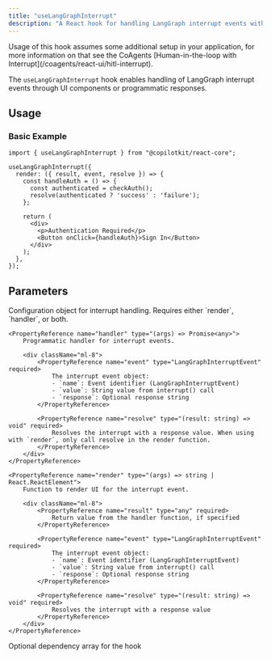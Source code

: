 ```yaml
---
title: "useLangGraphInterrupt"
description: "A React hook for handling LangGraph interrupt events with UI components or programmatic responses."
---
```


<Callout type="info">
  Usage of this hook assumes some additional setup in your application, for more information
  on that see the CoAgents <span className="text-blue-500">[Human-in-the-loop with Interrupt](/coagents/react-ui/hitl-interrupt)</span>.
</Callout>
 
The `useLangGraphInterrupt` hook enables handling of LangGraph interrupt events through UI components or programmatic responses.
 
## Usage
 
### Basic Example
 
```tsx
import { useLangGraphInterrupt } from "@copilotkit/react-core";
 
useLangGraphInterrupt({
  render: ({ result, event, resolve }) => {
    const handleAuth = () => {
      const authenticated = checkAuth();
      resolve(authenticated ? 'success' : 'failure');
    };

    return (
      <div>
        <p>Authentication Required</p>
        <Button onClick={handleAuth}>Sign In</Button>
      </div>
    );
  },
});
```

## Parameters

<PropertyReference name="action" type="Action" required>
    Configuration object for interrupt handling. Requires either `render`, `handler`, or both.

    <PropertyReference name="handler" type="(args) => Promise<any>">
        Programmatic handler for interrupt events.

        <div className="ml-8">
            <PropertyReference name="event" type="LangGraphInterruptEvent" required>
                The interrupt event object:
                - `name`: Event identifier (LangGraphInterruptEvent)
                - `value`: String value from interrupt() call
                - `response`: Optional response string
            </PropertyReference>

            <PropertyReference name="resolve" type="(result: string) => void" required>
                Resolves the interrupt with a response value. When using with `render`, only call resolve in the render function.
            </PropertyReference>
        </div>
    </PropertyReference>

    <PropertyReference name="render" type="(args) => string | React.ReactElement">
        Function to render UI for the interrupt event.

        <div className="ml-8">
            <PropertyReference name="result" type="any" required>
                Return value from the handler function, if specified
            </PropertyReference>

            <PropertyReference name="event" type="LangGraphInterruptEvent" required>
                The interrupt event object:
                - `name`: Event identifier (LangGraphInterruptEvent)
                - `value`: String value from interrupt() call
                - `response`: Optional response string
            </PropertyReference>

            <PropertyReference name="resolve" type="(result: string) => void" required>
                Resolves the interrupt with a response value
            </PropertyReference>
        </div>
    </PropertyReference>

</PropertyReference>

<PropertyReference name="dependencies" type="any[]">
    Optional dependency array for the hook
</PropertyReference>

